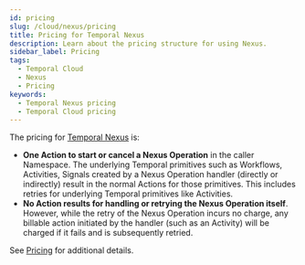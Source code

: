 ```yaml
---
id: pricing
slug: /cloud/nexus/pricing
title: Pricing for Temporal Nexus
description: Learn about the pricing structure for using Nexus.
sidebar_label: Pricing
tags:
  - Temporal Cloud
  - Nexus
  - Pricing
keywords:
  - Temporal Nexus pricing
  - Temporal Cloud pricing
---
```


The pricing for [Temporal Nexus](/evaluate/nexus) is:
- **One Action to start or cancel a Nexus Operation** in the caller Namespace.
The underlying Temporal primitives such as Workflows, Activities, Signals created by a Nexus Operation handler (directly or indirectly) result in the normal Actions for those primitives.
This includes retries for underlying Temporal primitives like Activities.
- **No Action results for handling or retrying the Nexus Operation itself**.
However, while the retry of the Nexus Operation incurs no charge, any billable action initiated by the handler (such as an Activity) will be charged if it fails and is subsequently retried.

See [Pricing](/cloud/pricing) for additional details.